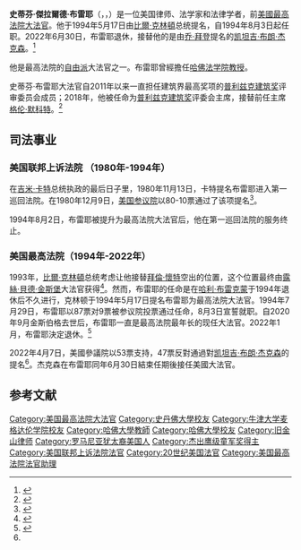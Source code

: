 {{Expand|time=2016-02-14T01:37:32+00:00}}
{{noteTA
|G1 = PresidentsUS
}}
{{Infobox Judge
| name          = 史蒂芬·傑拉爾德·布雷耶
| image         = Stephen Breyer, SCOTUS photo portrait.jpg
| imagesize     = 
| caption       = 2016年的官方肖像
| office        = [[美國最高法院大法官|美國最高法院大法官]]
| termstart     = 1994年8月3日
| termend       = 2022年6月30日
| nominator     = [[比爾·克林頓|比爾·克林頓]]
| appointer     =
| predecessor   = [[哈利·布雷克蒙|哈利·布雷克蒙]]
| successor     = [[凯坦吉·布朗·杰克森|凯坦吉·布朗·杰克森]]
| birthdate     = {{Birth date and age|mf=yes|1938|08|15}}
| birthplace    = {{USA}}[[加利福尼亞州|加利福尼亞州]][[舊金山|舊金山]]
| nationality   = {{US}}
| spouse        = {{marriage|Joanna Hare|1967}}
| children      = 3名
| alma_mater    = [[斯坦福大學|斯坦福大學]] <br> [[牛津大學|牛津大學]] <br> [[哈佛大學法學院|哈佛大學法學院]]
| religion      = [[猶太教|猶太教]]
}}
'''史蒂芬·傑拉爾德·布雷耶'''（{{lang-en|Stephen Gerald Breyer}}，{{pron-en|ˈbraɪər}}，{{bd|1938年|8月15日|}}）是一位美国律师、法学家和法律学者，前[[美國最高法院大法官|美國最高法院大法官]]。他于1994年5月17日由[[比尔·克林顿|比爾·克林頓]]总统提名，自1994年8月3日起任职。2022年6月30日，布雷耶退休，接替他的是由[[乔·拜登|乔·拜登]]提名的[[凯坦吉·布朗·杰克森|凯坦吉·布朗·杰克森]]。<ref name=":0">{{Cite web|title=Senate confirms Ketanji Brown Jackson to be first Black woman to sit on Supreme Court|url=https://www.cnn.com/2022/04/07/politics/ketanji-brown-jackson-senate-vote-latest/index.html|access-date=2022-04-07|last=CNN|first=Clare Foran, Ted Barrett and Ali Zaslav|work=CNN|archive-date=2022-05-31|archive-url=https://web.archive.org/web/20220531060230/https://www.cnn.com/2022/04/07/politics/ketanji-brown-jackson-senate-vote-latest/index.html}}</ref>

他是最高法院的[[自由派|自由派]]大法官之一。布雷耶曾經擔任[[哈佛法学院|哈佛法学院]][[教授|教授]]。

史蒂芬·布雷耶大法官自2011年以来一直担任建筑界最高奖项的[[普利兹克建筑奖|普利兹克建筑奖]]评审委员会成员；2018年，他被任命为[[普利兹克建筑奖|普利兹克建筑奖]]评委会主席，接替前任主席[[格伦·默科特|格伦·默科特]]。<ref>{{Cite web|url=https://www.architectmagazine.com/awards/u-s-supreme-court-justice-stephen-breyer-named-chair-of-pritzker-architecture-prize-jury_o|accessdate=2021-04-18|work=www.architectmagazine.com|title=存档副本|archive-date=2021-05-15|archive-url=https://web.archive.org/web/20210515151156/https://www.architectmagazine.com/awards/u-s-supreme-court-justice-stephen-breyer-named-chair-of-pritzker-architecture-prize-jury_o|dead-url=no}}</ref>

== 司法事业 ==
=== 美国联邦上诉法院 （1980年-1994年）===
在[[吉米·卡特|吉米·卡特]]总统执政的最后日子里，1980年11月13日，卡特提名布雷耶进入第一巡回法院。在1980年12月9日，[[美国参议院|美国参议院]]以80-10票通过了该项提名<ref>{{Cite web |url=https://www.govtrack.us/congress/votes/96-1980/s1021 |title=存档副本 |access-date=2020-10-30 |archive-date=2020-10-29 |archive-url=https://web.archive.org/web/20201029131834/https://www.govtrack.us/congress/votes/96-1980/s1021 |dead-url=no }}</ref>。

1994年8月2日，布雷耶被提升为最高法院大法官后，他在第一巡回法院的服务终止。

=== 美国最高法院（1994年-2022年） ===
1993年，[[比爾·克林頓|比爾·克林頓]]总统考虑让他接替[[拜倫·懷特|拜倫·懷特]]空出的位置，这个位置最终由[[露絲·貝德·金斯堡|露絲·貝德·金斯堡]]大法官获得<ref>{{cite news |first=Richard |last=Berke |title=The Overview; Clinton Names Ruth Ginsburg, Advocate for Women, to Court |url=https://query.nytimes.com/gst/fullpage.html?res=9F0CE7DB163EF936A25755C0A965958260 |work=The New York Times |date=June 15, 1993 |accessdate=2020-10-30 |archive-date=2020-11-05 |archive-url=https://web.archive.org/web/20201105022355/https://www.nytimes.com/1993/06/15/us/supreme-court-overview-clinton-names-ruth-ginsburg-advocate-for-women-court.html |dead-url=no }}</ref>。然而，布雷耶的任命是在[[哈利·布雷克蒙|哈利·布雷克蒙]]于1994年退休后不久进行，克林顿于1994年5月17日提名布雷耶为最高法院大法官。1994年7月29日，布雷耶以87票对9票被参议院投票通过任命，8月3日宣誓就职。自2020年9月金斯伯格去世后，布雷耶一直是最高法院最年长的现任大法官。2022年1月，布雷耶決定退休。<ref>{{Cite news| issn = 0099-9660| last = Schroeder| first = Robert| title = 美国最高法院大法官布雷耶将退休| work = [[Wall_Street_Journal|Wall Street Journal]]| accessdate = 2022-02-05| date = 2022-01-27| url = https://cn.wsj.com/articles/美国最高法院大法官stephen-breyer将退休-11643241648| archive-date = 2022-02-05| archive-url = https://web.archive.org/web/20220205071653/https://cn.wsj.com/articles/%E7%BE%8E%E5%9B%BD%E6%9C%80%E9%AB%98%E6%B3%95%E9%99%A2%E5%A4%A7%E6%B3%95%E5%AE%98stephen-breyer%E5%B0%86%E9%80%80%E4%BC%91-11643241648| dead-url = no}}</ref>

2022年4月7日，美國參議院以53票支持，47票反對通過對[[凯坦吉·布朗·杰克森|凯坦吉·布朗·杰克森]]的提名<ref name=":0"/>。杰克森在布雷耶同年6月30日結束任期後接任美國大法官。

== 参考文献 ==
{{reflist}}

{{s-start}}
{{s-legal}}
{{s-bef|before=[[哈利·布雷克蒙|哈利·布雷克蒙]]}}
{{s-ttl|title=[[美國最高法院大法官|美國最高法院大法官]]|years=1994-2022}}
{{s-aft|after=[[凯坦吉·布朗·杰克森|凯坦吉·布朗·杰克森]]}}
{{s-prec|usa}}
{{s-bef|before=[[戴維·蘇特|戴維·蘇特]]|as=卸任美国最高法院大法官}}
{{s-ttl|title=[[美國優先權順序|美國優先權順序]]<br>为卸任美国最高法院大法官|years=}}
{{s-aft|after=[[珍妮特·耶倫|珍妮特·耶倫]]|as=[[美国财政部长|美国财政部长]]}}
{{end}}


{{start U.S. Supreme Court composition | CJ=[[威廉·伦奎斯特|伦奎斯特]]}}
{{U.S. Supreme Court composition court lifespan|cj=威廉·哈布斯·伦奎斯特|years=1986－2005}}
{{U.S. Supreme Court composition 1994-2005}}
{{U.S. Supreme Court composition CJ | CJ=[[約翰·格洛佛·羅伯茨|羅伯茨]]}} 
{{U.S. Supreme Court composition court lifespan|cj=約翰·格洛佛·羅伯茨|years=2005－}}
{{U.S. Supreme Court composition 2005-2006}}
{{U.S. Supreme Court composition 2006-2009}}
{{U.S. Supreme Court composition 2009-2010}}
{{U.S. Supreme Court composition 2010-2016}}
{{U.S. Supreme Court composition 2017-2018}}
{{U.S. Supreme Court composition 2018-2020}}
{{U.S. Supreme Court composition 2020-present}}
{{end U.S. Supreme Court composition}}
{{Authority control}}

{{DEFAULTSORT:Breyer, Stephen}}

[[Category:美国最高法院大法官|Category:美国最高法院大法官]]
[[Category:史丹佛大學校友|Category:史丹佛大學校友]]
[[Category:牛津大学麦格达伦学院校友|Category:牛津大学麦格达伦学院校友]]
[[Category:哈佛大學教師|Category:哈佛大學教師]]
[[Category:哈佛大學校友|Category:哈佛大學校友]]
[[Category:旧金山律师|Category:旧金山律师]]
[[Category:罗马尼亚犹太裔美国人|Category:罗马尼亚犹太裔美国人]]
[[Category:杰出鹰级童军奖得主|Category:杰出鹰级童军奖得主]]
[[Category:美国联邦上诉法院法官|Category:美国联邦上诉法院法官]]
[[Category:20世纪美国法官|Category:20世纪美国法官]]
[[Category:美国最高法院法官助理|Category:美国最高法院法官助理]]